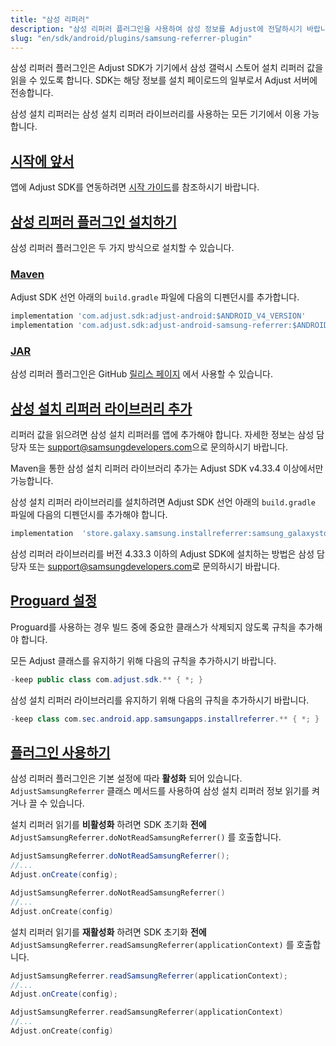 ```yaml
---
title: "삼성 리퍼러"
description: "삼성 리퍼러 플러그인을 사용하여 삼성 정보를 Adjust에 전달하시기 바랍니다."
slug: "en/sdk/android/plugins/samsung-referrer-plugin"
---
```

삼성 리퍼러 플러그인은 Adjust SDK가 기기에서 삼성 갤럭시 스토어 설치 리퍼러 값을 읽을 수 있도록 합니다. SDK는 해당 정보를 설치 페이로드의 일부로서 Adjust 서버에 전송합니다.

삼성 설치 리퍼러는 삼성 설치 리퍼러 라이브러리를 사용하는 모든 기기에서 이용 가능합니다.

[시작에 앞서](before-you-begin)
--------------------------

앱에 Adjust SDK를 연동하려면 [시작 가이드](/en/sdk/android)를 참조하시기 바랍니다. 

[삼성 리퍼러 플러그인 설치하기](install-the-samsung-referrer-plugin)
-------------------------------------------------------

삼성 리퍼러 플러그인은 두 가지 방식으로 설치할 수 있습니다.

### [Maven](maven)

Adjust SDK 선언 아래의 `build.gradle` 파일에 다음의 디펜던시를 추가합니다.

```groovy
implementation 'com.adjust.sdk:adjust-android:$ANDROID_V4_VERSION'
implementation 'com.adjust.sdk:adjust-android-samsung-referrer:$ANDROID_V4_VERSION'
```

### [JAR](jar)

삼성 리퍼러 플러그인은 GitHub [릴리스 페이지](https://github.com/adjust/android_sdk/releases/latest) 에서 사용할 수 있습니다.

[삼성 설치 리퍼러 라이브러리 추가](add-the-samsung-install-referrer-library)
--------------------------------------------------------------

리퍼러 값을 읽으려면 삼성 설치 리퍼러를 앱에 추가해야 합니다. 자세한 정보는 삼성 담당자 또는 [support@samsungdevelopers.com](mailto:support@samsungdevelopers.com)으로 문의하시기 바랍니다.
<accordion title="Adjust SDK v4.33.4 이상"> <callout type="important"> 

Maven을 통한 삼성 설치 리퍼러 라이브러리 추가는 Adjust SDK v4\.33\.4 이상에서만 가능합니다.
</Callout> 

삼성 설치 리퍼러 라이브러리를 설치하려면 Adjust SDK 선언 아래의 `build.gradle` 파일에 다음의 디펜던시를 추가해야 합니다.
<codeblock title="build.gradle"> 

```groovy
implementation  'store.galaxy.samsung.installreferrer:samsung_galaxystore_install_referrer:3.0.1'
```

</CodeBlock> </Accordion> <accordion title="Adjust SDK v4.33.3 이하"> 

삼성 리퍼러 라이브러리를 버전 4\.33\.3 이하의 Adjust SDK에 설치하는 방법은 삼성 담당자 또는 [support@samsungdevelopers.com](mailto:support@samsungdevelopers.com)로 문의하시기 바랍니다.
</Accordion> 

[Proguard 설정](proguard-settings)
--------------------------------

Proguard를 사용하는 경우 빌드 중에 중요한 클래스가 삭제되지 않도록 규칙을 추가해야 합니다.

모든 Adjust 클래스를 유지하기 위해 다음의 규칙을 추가하시기 바랍니다.
<codeblock title="Proguard.pro"> 

```java
-keep public class com.adjust.sdk.** { *; }
```

</CodeBlock> 

삼성 설치 리퍼러 라이브러리를 유지하기 위해 다음의 규칙을 추가하시기 바랍니다.
<codeblock title="Proguard.pro"> 

```java
-keep class com.sec.android.app.samsungapps.installreferrer.** { *; }
```

</CodeBlock> 

[플러그인 사용하기](use-the-plugin)
---------------------------

삼성 리퍼러 플러그인은 기본 설정에 따라 **활성화** 되어 있습니다. `AdjustSamsungReferrer` 클래스 메서드를 사용하여 삼성 설치 리퍼러 정보 읽기를 켜거나 끌 수 있습니다.

설치 리퍼러 읽기를 **비활성화** 하려면 SDK 초기화 **전에** `AdjustSamsungReferrer.doNotReadSamsungReferrer()` 를 호출합니다.
<tabs> <tab title="Java" sync="java"> 

```java
AdjustSamsungReferrer.doNotReadSamsungReferrer();
//...
Adjust.onCreate(config);
```

</Tab> <tab title="Kotlin" sync="kotlin" > 

```kotlin
AdjustSamsungReferrer.doNotReadSamsungReferrer()
//...
Adjust.onCreate(config)
```

</Tab> </Tabs> 

설치 리퍼러 읽기를 **재활성화** 하려면 SDK 초기화 **전에** `AdjustSamsungReferrer.readSamsungReferrer(applicationContext)` 를 호출합니다.
<tabs> <tab title="Java" sync="java"> 

```java
AdjustSamsungReferrer.readSamsungReferrer(applicationContext);
//...
Adjust.onCreate(config);
```

</Tab> <tab title="Kotlin" sync="kotlin" > 

```kotlin
AdjustSamsungReferrer.readSamsungReferrer(applicationContext)
//...
Adjust.onCreate(config)
```

</Tab> </Tabs>


